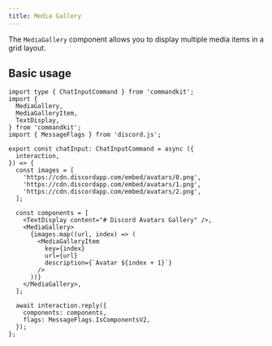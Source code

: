 ```yaml
---
title: Media Gallery
---
```


The `MediaGallery` component allows you to display multiple media
items in a grid layout.

## Basic usage

```tsx title="src/app/commands/gallery-example.tsx"
import type { ChatInputCommand } from 'commandkit';
import {
  MediaGallery,
  MediaGalleryItem,
  TextDisplay,
} from 'commandkit';
import { MessageFlags } from 'discord.js';

export const chatInput: ChatInputCommand = async ({
  interaction,
}) => {
  const images = [
    'https://cdn.discordapp.com/embed/avatars/0.png',
    'https://cdn.discordapp.com/embed/avatars/1.png',
    'https://cdn.discordapp.com/embed/avatars/2.png',
  ];

  const components = [
    <TextDisplay content="# Discord Avatars Gallery" />,
    <MediaGallery>
      {images.map((url, index) => (
        <MediaGalleryItem
          key={index}
          url={url}
          description={`Avatar ${index + 1}`}
        />
      ))}
    </MediaGallery>,
  ];

  await interaction.reply({
    components: components,
    flags: MessageFlags.IsComponentsV2,
  });
};
```
